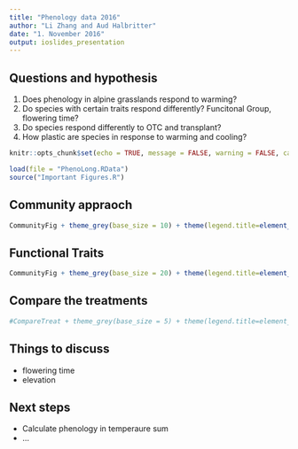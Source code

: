 ```yaml
---
title: "Phenology data 2016"
author: "Li Zhang and Aud Halbritter"
date: "1. November 2016"
output: ioslides_presentation
---
```


## Questions and hypothesis

1. Does phenology in alpine grasslands respond to warming?
2. Do species with certain traits respond differently? Funcitonal Group, flowering time?
3. Do species respond differently to OTC and transplant?
4. How plastic are species in response to warming and cooling?


```r
knitr::opts_chunk$set(echo = TRUE, message = FALSE, warning = FALSE, cache = TRUE)
```


```r
load(file = "PhenoLong.RData")
source("Important Figures.R")
```

## Community appraoch

```r
CommunityFig + theme_grey(base_size = 10) + theme(legend.title=element_blank()) + ggtitle("...")
```


## Functional Traits

```r
CommunityFig + theme_grey(base_size = 20) + theme(legend.title=element_blank()) + ggtitle("...")
```

## Compare the treatments

```r
#CompareTreat + theme_grey(base_size = 5) + theme(legend.title=element_blank()) + ggtitle("...")
```


## Things to discuss

- flowering time
- elevation


## Next steps

- Calculate phenology in temperaure sum
- ...



